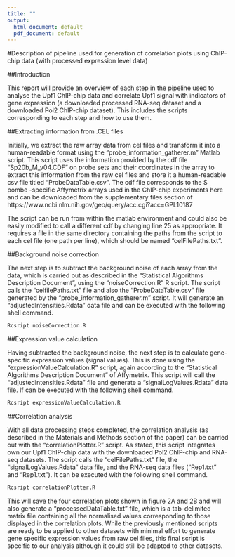 ```yaml
---
title: ""
output:
  html_document: default
  pdf_document: default
---
```

#Description of pipeline used for generation of correlation plots using ChIP-chip data (with processed expression level data)

##Introduction

This report will provide an overview of each step in the pipeline used to analyse the Upf1 ChIP-chip data and correlate Upf1 signal with indicators of gene expression (a downloaded processed RNA-seq dataset and a downloaded Pol2 ChIP-chip dataset). This includes the scripts corresponding to each step and how to use them.

##Extracting information from .CEL files

Initially, we extract the raw array data from cel files and transform it into a human-readable format using the "probe_information_gatherer.m" Matlab script. This script uses the information provided by the cdf file "Sp20b_M_v04.CDF" on probe sets and their coordinates in the array to extract this information from the raw cel files and store it a human-readable csv file titled "ProbeDataTable.csv". The cdf file corresponds to the S pombe -specific Affymetrix arrays used in the ChIP-chip experiments here and can be downloaded from the supplementary files section of https://www.ncbi.nlm.nih.gov/geo/query/acc.cgi?acc=GPL10187

The script can be run from within the matlab environment and could also be easily modified to call a different cdf by changing line 25 as appropriate. It requires a file in the same directory containing the paths from the script to each cel file (one path per line), which should be named "celFilePaths.txt".

##Background noise correction

The next step is to subtract the background noise of each array from the data, which is carried out as described in the "Statistical Algorithms Description Document", using the "noiseCorrection.R" R script. The script calls the "celfilePaths.txt" file and also the "ProbeDataTable.csv" file generated by the "probe_information_gatherer.m" script. It will generate an "adjustedIntensities.Rdata" data file and can be executed with the following shell command.

```r
Rcsript noiseCorrection.R
```


##Expression value calculation

Having subtracted the background noise, the next step is to calculate gene-specific expression values (signal values). This is done using the "expressionValueCalculation.R" script, again according to the "Statistical Algorithms Description Document" of Affymetrix. This script will call the "adjustedIntensities.Rdata" file and generate a "signalLogValues.Rdata" data file. If can be executed with the following shell command.

```r
Rcsript expressionValueCalculation.R
```


##Correlation analysis

With all data processing steps completed, the correlation analysis (as described in the Materials and Methods section of the paper) can be carried out with the "correlationPlotter.R" script. As stated, this script integrates own our Upf1 ChIP-chip data with the downloaded Pol2 ChIP-chip and RNA-seq datasets. The script calls the "celFilePaths.txt" file, the "signalLogValues.Rdata" data file, and the RNA-seq data files ("Rep1.txt" and "Rep1.txt"). It can be executed with the following shell command.

```r
Rcsript correlationPlotter.R
```

This will save the four correlation plots shown in figure 2A and 2B and will also generate a "processedDataTable.txt" file, which is a tab-delimited matrix file containing all the normalised values corresponding to those displayed in the correlation plots. While the previously mentioned scripts are ready to be applied to other datasets with minimal effort to generate gene specific expression values from raw cel files, this final script is specific to our analysis although it could still be adapted to other datasets.


